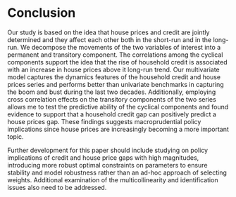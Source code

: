 # Conclusion

Our study is based on the idea that house prices and credit are jointly determined and they affect each other both in the short-run and in the long-run. We decompose the movements of the two variables of interest into a permanent and transitory component. The correlations among the cyclical components support the idea that the rise of household credit is associated with an increase in house prices above it long-run trend. Our multivariate model captures the dynamics features of the household credit and house prices series and performs better than univariate benchmarks in capturing the boom and bust during the last two decades. Additionally, employing cross correlation effects on the transitory components of the two series allows me to test the predictive ability of the cyclical components and found evidence to support that a household credit gap can positively predict a house prices gap. These findings suggests macroprudential policy implications since house prices are increasingly becoming a more important topic.

Further development for this paper should include studying on policy implications of credit and house price gaps with high magnitudes, introducing more robust optimal constraints on parameters to ensure stability and model robustness rather than an ad-hoc approach of selecting weights. Additional examination of the multicollinearity and identification issues also need to be addressed.